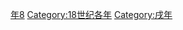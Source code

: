 {{Catnav|頁面分類|历史|歷史時代|年|18世纪各年}}
{{Commons category|1778}}

[[Category:1770年代|年8]]
[[Category:18世纪各年|Category:18世纪各年]]
[[Category:戌年|Category:戌年]]